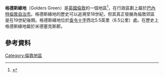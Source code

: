 {{Infobox UK place
|country =    英格蘭
|map_type =   Greater London
|static_image_name = Golders Green clock tower in 2007.jpg
|static_image_caption = 格德斯綠地鐘樓
|region= 倫敦
| official_name= Golders Green
|latitude=       51.5734
|longitude=     -0.1982
| constituency_westminster= [[芬奇利和戈爾德斯格林_(英國國會選區)|芬奇利和戈爾德斯格林]]
|constituency_westminster1= [[亨登_(英國國會選區)|亨登]]
| post_town=          LONDON
|postcode_area=NW
|postcode_district=NW11, NW2
|london_borough=   Barnet
| dial_code=      020
| os_grid_reference=     TQ248876
}}
'''格德斯綠地'''（Golders Green）是[[英國|英國]][[倫敦|倫敦]]的一個地區<ref>{{Cite book|last=Weinreb|first=Ben|title=The London Encyclopaedia|year=2008|edition=3rd|pages=328–329|isbn=978-1-4050-4924-5}}</ref>，在行政區劃上屬於[[巴內特倫敦自治市|巴內特倫敦自治市]]。格德斯綠地的歷史可以追溯至18世紀，但其真正發展為倫敦郊區是在19世紀後期。格德斯綠地位於[[查令十字|查令十字]]西北5.5英里（8.5公里）處。在歷史上格德斯綠地屬於米德塞克斯郡。
==參考資料==
{{Reflist}}
{{Commons category|Golders Green}}
{{倫敦地區}}
[[Category:倫敦地區|Category:倫敦地區]]